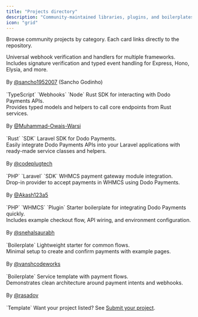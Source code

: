 ```yaml
---
title: "Projects directory"
description: "Community-maintained libraries, plugins, and boilerplates for Dodo Payments."
icon: "grid"
---
```


Browse community projects by category. Each card links directly to the repository.

<Tabs>
<Tab title="Libraries & SDKs">
  <CardGroup cols={1}>
    <Card title="dodopayments-webhooks (TypeScript)" href="https://github.com/sancho1952007/dodopayments-webhooks" icon="node-js">
      Universal webhook verification and handlers for multiple frameworks.
      <br/>Includes signature verification and typed event handling for Express, Hono, Elysia, and more.
      <br/><br/>By <a href="https://github.com/sancho1952007">@sancho1952007</a> (Sancho Godinho)
      <br/><br/>`TypeScript` `Webhooks` `Node`
    </Card>
    <Card title="dodpayments_rust_sdk (Rust)" href="https://github.com/Muhammad-Owais-Warsi/dodpayments_rust_sdk" icon="rust">
      Rust SDK for interacting with Dodo Payments APIs.
      <br/>Provides typed models and helpers to call core endpoints from Rust services.
      <br/><br/>By <a href="https://github.com/Muhammad-Owais-Warsi">@Muhammad-Owais-Warsi</a>
      <br/><br/>`Rust` `SDK`
    </Card>
    <Card title="Dodo Payments Laravel SDK (PHP)" href="https://github.com/codeplugtech/dodo-payments" icon="php">
      Laravel SDK for Dodo Payments.
      <br/>Easily integrate Dodo Payments APIs into your Laravel applications with ready-made service classes and helpers.
      <br/><br/>By <a href="https://github.com/codeplugtech">@codeplugtech</a>
      <br/><br/>`PHP` `Laravel` `SDK`
    </Card>
  </CardGroup>
</Tab>

<Tab title="Plugins & Extensions">
  <CardGroup cols={1}>
    <Card title="Dodo WHMCS (PHP)" href="https://github.com/Akash123a5/dodo-whmcs" icon="php">
      WHMCS payment gateway module integration.
      <br/>Drop-in provider to accept payments in WHMCS using Dodo Payments.
      <br/><br/>By <a href="https://github.com/Akash123a5">@Akash123a5</a>
      <br/><br/>`PHP` `WHMCS` `Plugin`
    </Card>
  </CardGroup>
</Tab>

<Tab title="Boilerplates & Starters">
  <CardGroup cols={1}>
    <Card title="DodoPayments Boilerplate" href="https://github.com/snehalsaurabh/DodoPayments-Boilerplate" icon="rocket">
      Starter boilerplate for integrating Dodo Payments quickly.
      <br/>Includes example checkout flow, API wiring, and environment configuration.
      <br/><br/>By <a href="https://github.com/snehalsaurabh">@snehalsaurabh</a>
      <br/><br/>`Boilerplate`
    </Card>
    <Card title="Dodo Payments Boilerplate" href="https://github.com/vanshcodeworks/dodo_payments_boilerplate" icon="rocket">
      Lightweight starter for common flows.
      <br/>Minimal setup to create and confirm payments with example pages.
      <br/><br/>By <a href="https://github.com/vanshcodeworks">@vanshcodeworks</a>
      <br/><br/>`Boilerplate`
    </Card>
    <Card title="PaymentService" href="https://github.com/rasadov/PaymentService" icon="rocket">
      Service template with payment flows.
      <br/>Demonstrates clean architecture around payment intents and webhooks.
      <br/><br/>By <a href="https://github.com/rasadov">@rasadov</a>
      <br/><br/>`Template`
    </Card>
  </CardGroup>
</Tab>
</Tabs>

<Note>
Want your project listed? See <a href="/community/submit">Submit your project</a>.
</Note>


